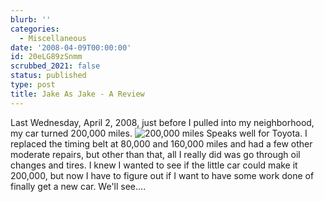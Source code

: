 ```yaml
---
blurb: ''
categories:
  - Miscellaneous
date: '2008-04-09T00:00:00'
id: 20eLG89zSnmm
scrubbed_2021: false
status: published
type: post
title: Jake As Jake - A Review
---
```


Last Wednesday, April 2, 2008, just before I pulled into my
neighborhood, my car turned 200,000 miles.
![200,000 miles](http://www.alanwsmith.com/blog/wp-content/uploads/20080402-snaps-0039.jpg)
Speaks well for Toyota. I replaced the timing belt at 80,000 and
160,000 miles and had a few other moderate repairs, but other than
that, all I really did was go through oil changes and tires. I knew
I wanted to see if the little car could make it 200,000, but now I
have to figure out if I want to have some work done of finally get
a new car. We'll see....
